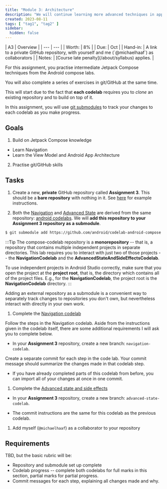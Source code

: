 ```yaml
---
title: "Module 3: Architecture"
description: "We will continue learning more advanced techniques in application architecture for the Android stack."
created: 2023-08-11
tags: [ "tag1", "tag2" ]
sidebar:
  hidden: false
---
```


<div class="first-col-header">
| A3 | Overview |
| --- | --- |
| Worth: | 8% |
| Due: | Oct  |
| Hand-in: | A link to a private GitHub repository, with yourself and me (`@michaelhaaf`) as collaborators |
| Notes: | [Course late penalty](/about/syllabus) applies. |
</div>

For this assignment, you practise intermediate Jetpack Compose techniques from the Android compose labs.

You will also complete a series of exercises in git/GitHub at the same time.

This will start due to the fact that **each codelab** requires you to *clone* an existing repository and to build on top of it.

In this assignment, you will use [git submodules](https://git-scm.com/book/en/v2/Git-Tools-Submodules) to track your changes to each codelab as you make progress.

## Goals

1. Build on Jetpack Compose knowledge
  - Learn Navigation
  - Learn the View Model and Android App Architecture

2. Practise git/GitHub skills

## Tasks

1. Create a new, **private** GitHub repository called **Assignment 3**. This should be a **bare repository** with nothing in it. See [here]() for example instructions.

1. Both the [Navigation][navigation-codelab] and [Advanced State][adv-state-codelab] are derived from the same repository: [android codelabs](https://github.com/android/codelab-android-compose.git). We will **add this repository to your Assignment 3 repository as a submodule**.

```bash title="/path/to/your/repo/Assignment 3/
$ git submodule add https://github.com/android/codelab-android-compose
```

:::Tip
The compose-codelab repository is a **monorepository** -- that is, a repository that contains multiple independent projects in separate directories. This lab requires you to interact with just two of those projects -- the **NavigationCodelab** and the **AdvancedStateAndSideEffectsCodelab**.

To use independent projects in Android Studio correctly, make sure that you open the project at the **project root**, that is, the directory which contains all of the project files. E.g., for the **NavigationCodelab**, the project root is the **NavigationCodelab** directory.
:::

Adding an external repository as a submodule is a convenient way to separately track changes to repositories you don't own, but nevertheless interact with directly in your own work.

1. Complete the [Navigation codelab][navigation-codelab]

Follow the steps in the Navigation codelab. Aside from the instructions given in the codelab itself, there are some additional requirements I will ask you to complete below.

  - In your **Assignment 3** repository, create a new branch: `navigation-codelab`.

Create a separate commit for each step in the code lab. Your commit message should summarize the changes made in that codelab step.

- If you have already completed parts of this codelab from before, you can import all of your changes at once in one commit.

1. Complete the [Advanced state and side effects][adv-state-codelab]

  - In your **Assignment 3** repository, create a new branch: `advanced-state-codelab`.

  - The commit instructions are the same for this codelab as the previous codelab.


1. Add myself (`@michaelhaaf`) as a collaborator to your repository

## Requirements

TBD, but the basic rubric will be:

- Repository and submodule set up complete
- Codelab progress -- complete both codelabs for full marks in this section, partial marks for partial progress.
- Commit messages for each step, explaining all changes made and why.

[navigation-codelab]: https://developer.android.com/codelabs/jetpack-compose-navigation#0
[adv-state-codelab]: https://developer.android.com/codelabs/jetpack-compose-advanced-state-side-effects#0
